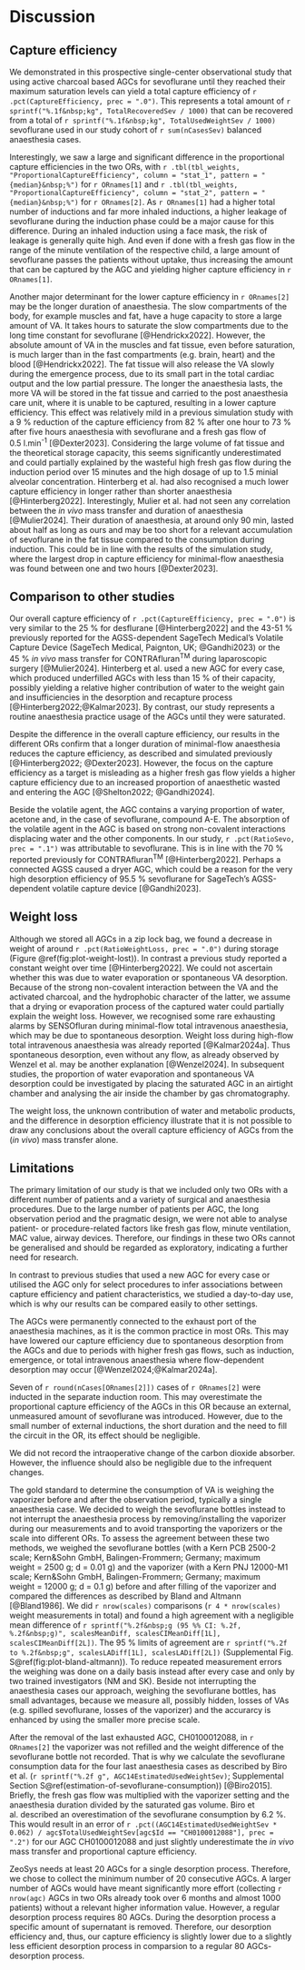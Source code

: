 # Discussion

## Capture efficiency

We demonstrated in this prospective single-center observational study that using
active charcoal based AGCs for sevoflurane until they reached their maximum saturation
levels can yield a total capture efficiency of `r .pct(CaptureEfficiency, prec = ".0")`.
This represents a total amount of `r sprintf("%.1f&nbsp;kg", TotalRecoveredSev / 1000)`
that can be recovered from a total of `r sprintf("%.1f&nbsp;kg", TotalUsedWeightSev / 1000)`
sevoflurane used in our study cohort of `r sum(nCasesSev)` balanced anaesthesia cases.

Interestingly, we saw a large and
significant difference in the proportional capture efficiencies
in the two ORs, with
`r .tbl(tbl_weights, "ProportionalCaptureEfficiency", column = "stat_1", pattern = "{median}&nbsp;%")` for `r ORnames[1]`
and
`r .tbl(tbl_weights, "ProportionalCaptureEfficiency", column = "stat_2", pattern = "{median}&nbsp;%")`  for `r ORnames[2]`.
As `r ORnames[1]` had a higher total number of inductions and far more
inhaled inductions, a higher leakage of sevoflurane during the
induction phase could be a major cause for this difference.
During an inhaled induction using a face mask, the risk of leakage is
generally quite high.
And even if done with a fresh gas flow in the range of the minute ventilation
of the respective child, a large amount of sevoflurane passes the patients
without uptake, thus increasing the amount that can be captured by the
AGC and yielding higher capture efficiency in `r ORnames[1]`.

Another major determinant for the lower capture efficiency in `r ORnames[2]`
may be the longer duration of anaesthesia.
The slow compartments of the body, for example muscles and fat,
have a huge capacity to store a large amount of VA.
It takes hours to saturate the slow compartments
due to the long time constant for sevoflurane [@Hendrickx2022].
However, the absolute amount of VA
in the muscles and fat tissue, even before saturation, is much larger than in
the fast compartments (e.g. brain, heart) and the blood [@Hendrickx2022].
The fat tissue will also release the VA slowly during
the emergence process,
due to its small part in the total cardiac output and the low partial pressure.
The longer the anaesthesia lasts, the more VA will be stored
in the fat tissue and carried to the post anaesthesia care unit, where it is
unable to be captured, resulting in a lower capture efficiency.
This effect was relatively mild in a previous simulation study with a 9&nbsp;%
reduction of the capture efficiency from 82&nbsp;% after one hour to 73&nbsp;% after five hours
anaesthesia with sevoflurane and a fresh gas flow of 0.5&nbsp;l.min^-1^ [@Dexter2023].
Considering the large volume of fat tissue and the
theoretical storage capacity, this seems significantly underestimated and could
partially explained by the wasteful high fresh gas flow during the
induction period over 15 minutes and the high dosage of up to 1.5 minial
alveolar concentration.
Hinterberg et al. had also recognised a much lower capture efficiency
in longer rather than shorter anaesthesia [@Hinterberg2022].
Interestingly, Mulier et al. had not seen any correlation between the *in vivo*
mass transfer and duration of anaesthesia [@Mulier2024].
Their duration of anaesthesia, at around only 90 min, lasted about half as long
as ours and may be too short for a relevant accumulation
of sevoflurane in the fat tissue compared to the consumption during induction.
This could be in line with the results of
the simulation study, where the largest drop in capture efficiency for
minimal-flow anaesthesia was found between one and two hours [@Dexter2023].

## Comparison to other studies

Our overall capture efficiency of `r .pct(CaptureEfficiency, prec = ".0")`
is very similar to the 25&nbsp;% for desflurane [@Hinterberg2022] and the 43-51&nbsp;%
previously reported for the
AGSS-dependent SageTech Medical's Volatile Capture Device
(SageTech Medical, Paignton, UK; @Gandhi2023) or the 45&nbsp;% *in vivo* mass transfer
for CONTRAfluran^TM^ during laparoscopic surgery [@Mulier2024].
Hinterberg et al. used a new AGC for every case, which produced underfilled AGCs
with less than 15&nbsp;% of their capacity,
possibly yielding a relative higher contribution of water to the weight gain and
insufficiencies in the desorption and recapture process [@Hinterberg2022;@Kalmar2023].
By contrast, our study represents a routine anaesthesia practice usage of the AGCs until they
were saturated.

Despite the difference in the overall capture efficiency, our results
in the different ORs confirm
that a longer duration of minimal-flow anaesthesia reduces
the capture efficiency, as described and simulated previously
[@Hinterberg2022; @Dexter2023].
However, the focus on the capture efficiency as a target is misleading as a higher fresh gas
flow yields a higher capture efficiency due to an increased proportion of
anaesthetic wasted and entering the AGC [@Shelton2022; @Gandhi2024].

Beside the volatile agent, the AGC contains a varying proportion of
water, acetone and, in the case of sevoflurane, compound A-E.
The absorption of the volatile agent in the AGC is based on strong non-covalent
interactions displacing water and the other components.
In our study, `r .pct(RatioSevo, prec = ".1")`
was attributable to sevoflurane.
This is in line with the 70&nbsp;% reported previously for CONTRAfluran^TM^ [@Hinterberg2022].
Perhaps a connected AGSS caused a dryer AGC, which could be a reason for the very high
desorption efficiency of 95.5&nbsp;% sevoflurane for SageTech's AGSS-dependent volatile capture device [@Gandhi2023].

## Weight loss

Although we stored all AGCs in a zip lock bag, we found a
decrease in weight of around `r .pct(RatioWeightLoss, prec = ".0")`
during storage (Figure \@ref(fig:plot-weight-lost)).
In contrast a previous study reported a constant weight over time [@Hinterberg2022].
We could not ascertain whether this was due to water evaporation or
spontaneous VA desorption.
Because of the strong non-covalent interaction between the VA and
the activated charcoal, and the hydrophobic character of the latter,
we assume that a drying or evaporation process of the captured water could partially explain the weight loss.
However, we recognised some rare exhausting alarms by SENSOfluran during
minimal-flow total intravenous anaesthesia, which may be due to spontaneous desorption.
Weight loss during high-flow total intravenous anaesthesia was already reported
[@Kalmar2024a].
Thus spontaneous desorption, even without any flow, as already observed by
Wenzel et al. may be another explanation [@Wenzel2024].
In subsequent studies, the proportion of water evaporation and spontaneous
VA desorption could be investigated by placing the saturated AGC in an
airtight chamber and analysing the air inside the chamber by gas chromatography.

The weight loss, the unknown contribution of water and metabolic products,
and the difference in desorption efficiency illustrate
that it is not possible to draw any conclusions about the overall
capture efficiency of AGCs from the (*in vivo*) mass transfer alone.

## Limitations

The primary limitation of our study is that we included only two
ORs with a different number of patients and a variety of surgical and
anaesthesia procedures.
Due to the large number of patients per AGC, the long observation period and
the pragmatic design, we were not able to analyse
patient- or procedure-related factors like fresh gas flow,
minute ventilation, MAC value, airway devices.
Therefore, our findings in these two ORs cannot be generalised and
should be regarded as exploratory, indicating a further need for research.

In contrast to previous studies that used a new AGC for every case or
utilised the AGC only for select procedures to infer associations between capture
efficiency and patient characteristics,
we studied a day-to-day use,
which is why our results can be compared easily to other settings.

The AGCs were permanently connected to the exhaust port of the anaesthesia
machines, as it is the common practice in most ORs.
This may have lowered our capture efficiency
due to spontaneous desorption from the AGCs and due to
periods with higher fresh gas flows, such as induction, emergence, or total
intravenous anaesthesia where flow-dependent desorption may occur
[@Wenzel2024;@Kalmar2024a].

Seven of `r round(nCases[ORnames[2]])` cases of `r ORnames[2]` were inducted in the separate induction room.
This may overestimate the proportional capture efficiency
of the AGCs in this OR because an external, unmeasured amount of
sevoflurane was introduced.
However, due to the small number of external inductions, the short duration and
the need to fill the circuit in the OR, its effect should be negligible.

We did not record the intraoperative change of the carbon dioxide absorber.
However, the influence should also be negligible due to the infrequent changes.

The gold standard to determine the consumption of VA is weighing
the vaporizer before and after the observation period, typically a single
anaesthesia case.
We decided to weigh the sevoflurane bottles instead to not interrupt the
anaesthesia process by removing/installing the vaporizer during our
measurements and to avoid transporting the vaporizers or the scale into
different ORs.
To assess the agreement between these two methods, we weighed the sevoflurane
bottles
(with a Kern PCB 2500-2 scale; Kern\&Sohn GmbH, Balingen-Frommern;
Germany; maximum weight&nbsp;=&nbsp;2500&nbsp;g;&nbsp;d&nbsp;=&nbsp;0.01&nbsp;g)
and the vaporizer
(with a Kern PNJ 12000-M1 scale; Kern&Sohn GmbH, Balingen-Frommern; Germany;
maximum weight&nbsp;=&nbsp;12000&nbsp;g;&nbsp;d&nbsp;=&nbsp;0.1&nbsp;g)
before and after filling of the vaporizer and compared the differences as
described by Bland and Altmann [@Bland1986].
We did `r nrow(scales)` comparisons (`r 4 * nrow(scales)` weight measurements
in total) and found a high agreement with a negligible mean difference of
`r sprintf("%.2f&nbsp;g (95 %% CI: %.2f, %.2f&nbsp;g)", scalesMeanDiff, scalesCIMeanDiff[1L], scalesCIMeanDiff[2L])`.
The 95&nbsp;% limits of agreement are
`r sprintf("%.2f to %.2f&nbsp;g", scalesLADiff[1L], scalesLADiff[2L])`
(Supplemental Fig. S\@ref(fig:plot-bland-altmann)).
To reduce repeated measurement errors the weighing was done on a daily basis
instead after every case and only by two trained investigators (NM and SK).
Beside not interrupting the anaesthesia cases our approach,
weighing the sevoflurane bottles, has small advantages,
because we measure all, possibly hidden, losses of VAs
(e.g. spilled sevoflurane, losses of the vaporizer) and
the accurarcy is enhanced by using the smaller more precise scale.

After the removal of the last exhausted AGC, CH0100012088, in `r ORnames[2]`
the vaporizer was not refilled and the weight difference of the sevoflurane bottle
not recorded.
That is why we calculate the sevoflurane consumption data for the four last
anaesthesia cases as described by Biro et al.
(`r sprintf("%.2f g", AGC14EstimatedUsedWeightSev)`; Supplemental Section S\@ref(estimation-of-sevoflurane-consumption)) [@Biro2015].
Briefly, the fresh gas flow was multiplied with the vaporizer setting and the
anaesthesia duration divided by the saturated gas volume.
Biro et al. described an overestimation of the sevoflurane consumption by 6.2&nbsp;%.
This would result in an error of
`r .pct((AGC14EstimatedUsedWeightSev * 0.062) / agc$TotalUsedWeightSev[agc$Id == "CH0100012088"], prec = ".2")`
for our AGC CH0100012088
and just slightly underestimate the *in vivo* mass transfer and proportional
capture efficiency.

ZeoSys needs at least 20 AGCs for a single desorption process.
Therefore, we chose to collect the minimum number of 20 consecutive AGCs.
A larger number of AGCs would have meant significantly more effort
(collecting `r nrow(agc)` AGCs in two ORs already took over 6 months and
almost 1000 patients) without a relevant higher information value.
However, a regular desorption process requires 80 AGCs.
During the desorption process a specific amount of supernatant is removed.
Therefore, our desorption efficiency and, thus, our capture efficiency is
slightly lower due to a slightly less efficient desorption process in comparsion
to a regular 80 AGCs-desorption process.
